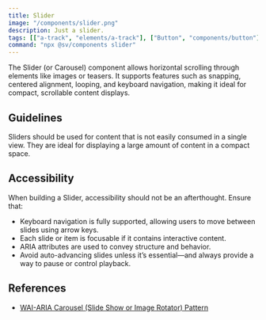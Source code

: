 ```yaml
---
title: Slider
image: "/components/slider.png"
description: Just a slider.
tags: [["a-track", "elements/a-track"], ["Button", "components/button"]]
command: "npx @sv/components slider"
---
```



The Slider (or Carousel) component allows horizontal scrolling through elements
like images or teasers. It supports features such as snapping,
centered alignment, looping, and keyboard navigation,
making it ideal for compact, scrollable content displays.

<Example code={SomeSliderCode}>
  <div class="w-full">
    <SomeSlider client:only="vue" />
  </div>
</Example>

## Guidelines

Sliders should be used for content that is not easily consumed in a single view. They are ideal for displaying a large amount of content in a compact space.

## Accessibility

When building a Slider, accessibility should not be an afterthought. Ensure that:

- Keyboard navigation is fully supported, allowing users to move between slides using arrow keys.
- Each slide or item is focusable if it contains interactive content.
- ARIA attributes are used to convey structure and behavior.
- Avoid auto-advancing slides unless it’s essential—and always provide a way to pause or control playback.

## References

- [WAI-ARIA Carousel (Slide Show or Image Rotator) Pattern
](https://www.w3.org/WAI/ARIA/apg/patterns/carousel/)
